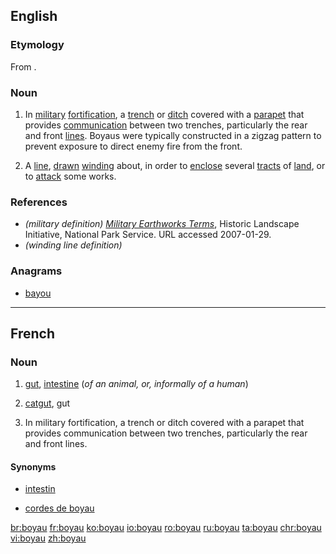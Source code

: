 ==English==

===Etymology===
From {{etyl|fr|en}}.

===Noun===
{{en-noun}}

# {{context|military|defense|lang=en}} In [[military]] [[fortification]], a [[trench]] or [[ditch]] covered with a [[parapet]] that provides [[communication]] between two trenches, particularly the rear and front [[lines]]. Boyaus were typically constructed in a zigzag pattern to prevent exposure to direct enemy fire from the front.
# A [[line]], [[drawn]] [[winding]] about, in order to [[enclose]] several [[tracts]] of [[land]], or to [[attack]] some works.

===References===
* ''(military definition)'' ''[http://www.cr.nps.gov/hps/hli/currents/earthworks/glossaryA_C.htm Military Earthworks Terms]'', Historic Landscape Initiative, National Park Service. URL accessed 2007-01-29.
* ''(winding line definition)'' {{1728}}

===Anagrams===
* [[bayou#English|bayou]]

----

==French==

===Noun===
{{fr-noun|m|pl=boyaux}}

# {{context|anatomy|lang=fr}} [[gut]], [[intestine]] (''of an animal, or, informally of a human'')
# [[catgut]], gut
# {{context|military|lang=fr}} In military fortification, a trench or ditch covered with a parapet that provides communication between two trenches, particularly the rear and front lines.

====Synonyms====
* {{sense|gut}} [[intestin]]
* {{sense|catgut}} [[corde de boyau|cordes de boyau]]

[[br:boyau]]
[[fr:boyau]]
[[ko:boyau]]
[[io:boyau]]
[[ro:boyau]]
[[ru:boyau]]
[[ta:boyau]]
[[chr:boyau]]
[[vi:boyau]]
[[zh:boyau]]